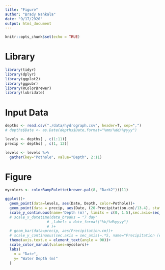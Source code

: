 ```yaml
---
title: "Figure"
author: "Brady Nahkala"
date: "9/17/2020"
output: html_document
---
```


```r
knitr::opts_chunk$set(echo = TRUE)
```

# Library

```r
library(tidyr)
library(dplyr)
library(ggplot2)
library(ggpubr)
library(RColorBrewer)
library(lubridate)
```

# Input Data

```r
depths <- read.csv("./data/hydrograph.csv", header=T, sep=",")
# depths$Date <- as.Date(depths$Date,format="%mm/%dd/%yyyy")

levels <- depths[ , c(1:11)]
precip <- depths[ , c(1, 12)]

levels <- levels %>%
  gather(key="Pothole", value="Depth", 2:11)
```


# Figure

```r

mycolors <- colorRampPalette(brewer.pal(8, "Dark2"))(11)

ggplot()+
  geom_point(data=levels, aes(Date, Depth, color=Pothole))+
  geom_point(data = precip, aes(Date, (20-Precipitation.cm)/13.4), stat="identity", shape=6, alpha=1)+
  scale_y_continuous(name='Depth (m)', limits = c(0, 1.5),sec.axis=sec_axis(~ 20-.*13.4, name="Precipitation (cm)"))+
  # scale_x_datetime(date_breaks = "7 day"
                   # ,labels = date_format("%b/%d%yyyy")
                   # )+
  # geom_bar(data=precip, aes(Precipitation.cm))+
  # scale_y_continuous(sec.axis = sec_axis(~.*5, name="Precipitation (cm)"))+
  theme(axis.text.x = element_text(angle = 90))+
  scale_color_manual(values=mycolors)+
  labs(
    x = "Date",
    y= "Water Depth (m)"
  )

```

